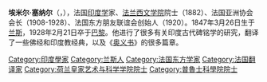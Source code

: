 {{Unreferenced|time=2019-07-11}}
'''埃米尔·塞纳尔'''（{{lang-fr|Émile Charles Marie Senart}}，{{bd|1847年|3月26日|1928年|2月21日|catIdx=S}}），法国[[印度学|印度学]]家、[[法兰西文学院|法兰西文学院]]院士（1882）、法国亚洲协会会长（1908-1928）、法国东方朋友联谊会创始人（1920）。1847年3月26日生于[[兰斯|兰斯]]，1928年2月21日卒于[[巴黎|巴黎]]。他进行了很多有关印度古代碑铭学的研究，翻译了一些佛经和印度教经典，以及《[[奥义书|奥义书]]》的很多篇章。

{{Commonscat|Émile Senart}}
{{Authority control}}
{{DEFAULTSORT:Senart}}
[[Category:印度學家|Category:印度學家]]
[[Category:兰斯人|Category:兰斯人]]
[[Category:法国东方学家|Category:法国东方学家]]
[[Category:法国翻译家|Category:法国翻译家]]
[[Category:荷兰皇家艺术与科学学院院士|Category:荷兰皇家艺术与科学学院院士]]
[[Category:普魯士科學院院士|Category:普魯士科學院院士]]
{{France-academic-bio-stub}}
